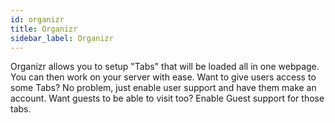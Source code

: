 ```yaml
---
id: organizr
title: Organizr
sidebar_label: Organizr
---
```


Organizr allows you to setup "Tabs" that will be loaded all in one webpage. You can then work on your server with ease. Want to give users access to some Tabs? No problem, just enable user support and have them make an account. Want guests to be able to visit too? Enable Guest support for those tabs.


<MissingDocs />